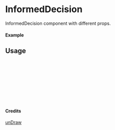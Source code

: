 
<Meta of={InformedDecision} title="unDraw/InformedDecision" />

# InformedDecision

InformedDecision component with different props.

#### Example

<Canvas of={InformedDecision.Primary} />

## Usage

```ts
import { InformedDecision } from "yadl-ui";

const Example = () => {
  return (
      <InformedDecision />
  );
};

export default Example;
```

#### Credits
[unDraw](https://undraw.co/illustrations)
